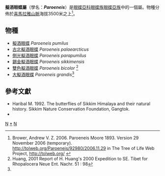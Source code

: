 {{NoteTA|G1=Butterfly}}
{{Automatic Taxobox
| taxon = Paroeneis
| authority = Moore, 1893
| image = ParoeneisPumilus101 1a.jpg
| image_caption = [[擬酒眼蝶|擬酒眼蝶]]<br />''Paroeneis pumilus''
| type_species = [[擬酒眼蝶|擬酒眼蝶]]<br />''Chionobas pumilus''
| type_species_authority = C. & R. Felder, [1867]
| subdivision_ranks = 物種
| subdivision = 共6種，詳見正文。
| synonyms = 
}}

'''擬酒眼蝶屬'''（學名：'''''Paroeneis'''''）是[[眼蝶亞科|眼蝶亞科]][[眼蝶族|眼蝶族]][[眼蝶亞族|眼蝶亞族]]中的一個屬。物種分佈於[[喜馬拉雅山脈|喜馬拉雅山脈]]海拔3500米之上<ref>Brower, Andrew V. Z. 2006. Paroeneis Moore 1893. Version 29 November 2006 (temporary). http://tolweb.org/Paroeneis/92980/2006.11.29 {{Wayback|url=http://tolweb.org/Paroeneis/92980/2006.11.29 |date=20160731202259 }} in The Tree of Life Web Project, http://tolweb.org/ {{Wayback|url=http://tolweb.org/ |date=20110515100516 }}</ref>。

== 物種 ==
* [[擬酒眼蝶|擬酒眼蝶]] ''Paroeneis pumilus''
* [[古北擬酒眼蝶|古北擬酒眼蝶]] ''Paroeneis palaearcticus''
* [[側光擬酒眼蝶|側光擬酒眼蝶]] ''Paroeneis parapumilus''
* [[錫金擬酒眼蝶|錫金擬酒眼蝶]] ''Paroeneis sikkimensis''
* [[雙色擬酒眼蝶|雙色擬酒眼蝶]] ''Paroeneis bicolor'' <ref name=H2001>Huang, 2001 Report of H. Huang's 2000 Expedition to SE. Tibet for Rhopalocera Neue Ent. Nachr. 51 : 98</ref>
* [[大擬酒眼蝶|大擬酒眼蝶]] ''Paroeneis grandis''<ref name=H2001/>
<!--
== 圖集 ==
<gallery>
</gallery>
-->
== 參考文獻 ==
{{reflist}}
* Haribal M. 1992. The butterflies of Sikkim Himalaya and their natural history. Sikkim Nature Conservation Foundation, Gangtok.
* {{Cite book | author = 寿建新、周尧、李宇飞 | title = 《世界蝴蝶分類名錄》 | location = 中國 | publisher = 陝西科學技術出版社 | date = 2006年4月1日 | ISBN = 9787536936768 | language= zh-hans }}

{{Commons category| Paroeneis}}

{{眼蝶亞科}}

{{taxonbar}}
[[Category:_1893年描述的分类群|N]]
[[Category:擬酒眼蝶屬|*]]
[[Category:眼蝶亞族|N]]